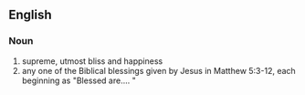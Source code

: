 ==English==
===Noun===
#supreme, utmost bliss and happiness
#any one of the Biblical blessings given by Jesus in Matthew 5:3-12, each beginning as "Blessed are.... "